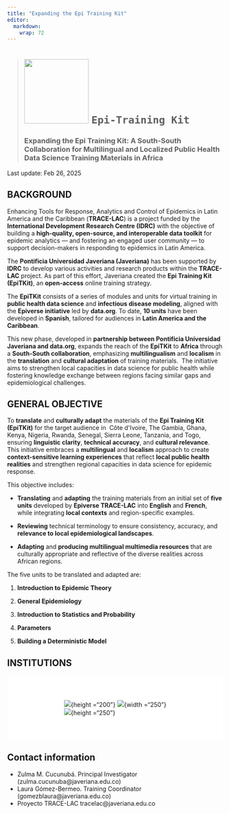 ```yaml
---
title: "Expanding the Epi Training Kit"
editor: 
  markdown: 
    wrap: 72
---
```


> # ![](./img/LogoEpiTKit.jpg){width="150"} `Epi-Training Kit`
>
> ### Expanding the Epi Training Kit: A South-South Collaboration for Multilingual and Localized Public Health Data Science Training Materials in Africa

Last update: Feb 26, 2025

## **BACKGROUND**

Enhancing Tools for Response, Analytics and Control of Epidemics in Latin America and the Caribbean (**TRACE-LAC**) is a project funded by the **International Development Research Centre (IDRC)** with the objective of building a **high-quality, open-source, and interoperable data toolkit** for epidemic analytics --- and fostering an engaged user community --- to support decision-makers in responding to epidemics in Latin America.

The **Pontificia Universidad Javeriana (Javeriana)** has been supported by **IDRC** to develop various activities and research products within the **TRACE-LAC** project. As part of this effort, Javeriana created the **Epi Training Kit (EpiTKit)**, an **open-access** online training strategy.

The **EpiTKit** consists of a series of modules and units for virtual training in **public health data science** and **infectious disease modeling**, aligned with the **Epiverse initiative** led by **data.org**. To date, **10 units** have been developed in **Spanish**, tailored for audiences in **Latin America and the Caribbean**.

This new phase, developed in **partnership between Pontificia Universidad Javeriana and data.org**, expands the reach of the **EpiTKit** to **Africa** through a **South-South collaboration**, emphasizing **multilingualism** and **localism** in the **translation** and **cultural adaptation** of training materials.  The initiative aims to strengthen local capacities in data science for public health while fostering knowledge exchange between regions facing similar gaps and epidemiological challenges.

## **GENERAL OBJECTIVE**

To **translate** and **culturally adapt** the materials of the **Epi Training Kit (EpiTKit)** for the target audience in  Côte d\'Ivoire, The Gambia, Ghana, Kenya, Nigeria, Rwanda, Senegal, Sierra Leone, Tanzania, and Togo, ensuring **linguistic clarity**, **technical accuracy**, and **cultural relevance**. This initiative embraces a **multilingual** and **localism** approach to create **context-sensitive learning experiences** that reflect **local public health realities** and strengthen regional capacities in data science for epidemic response.

This objective includes:

-   **Translating** and **adapting** the training materials from an initial set of **five units** developed by **Epiverse TRACE-LAC** into **English** and **French**, while integrating **local contexts** and region-specific examples.

-   **Reviewing** technical terminology to ensure consistency, accuracy, and **relevance to local epidemiological landscapes**.

-   **Adapting** and **producing multilingual multimedia resources** that are culturally appropriate and reflective of the diverse realities across African regions.

The five units to be translated and adapted are:

1.  **Introduction to Epidemic Theory**

2.  **General Epidemiology**

3.  **Introduction to Statistics and Probability**

4.  **Parameters**

5.  **Building a Deterministic Model**

## **INSTITUTIONS**

<style>
.partners-container {
  display: flex;
  justify-content: space-around;
  align-items: center;
  margin: 20px 0;
  background-color: #ffffff;
  padding: 40px;
  border-radius: 10px;
}

.partner {
  display: flex;
  flex-direction: column;
  align-items: center;
  text-align: center;
  color: white;
}

.partner img {
  margin-bottom: 10px;
  object-fit: contain; 
}

.partner p {
  margin: 0;
}
</style>

<div class="partners-container">
  ![](img/data.org.png){height ="200"} 
  ![](img/MRC.png){width ="250"}     
  ![](img/javeriana.png){height ="250"}
</div>


## **Contact information**

-   Zulma M. Cucunubá. Principal Investigator 
    (zulma.cucunuba\@javeriana.edu.co)
-   Laura Gómez-Bermeo. Training Coordinator
    (gomezblaura\@javeriana.edu.co)
-   Proyecto TRACE-LAC tracelac\@javeriana.edu.co

